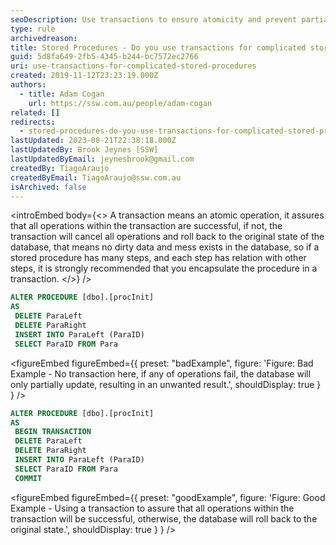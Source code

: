 ```yaml
---
seoDescription: Use transactions to ensure atomicity and prevent partial updates when executing complicated stored procedures.
type: rule
archivedreason:
title: Stored Procedures - Do you use transactions for complicated stored procedures?
guid: 5d8fa649-2fb5-4345-b244-bc7572ec2766
uri: use-transactions-for-complicated-stored-procedures
created: 2019-11-12T23:23:19.000Z
authors:
  - title: Adam Cogan
    url: https://ssw.com.au/people/adam-cogan
related: []
redirects:
  - stored-procedures-do-you-use-transactions-for-complicated-stored-procedures
lastUpdated: 2023-08-21T22:38:18.000Z
lastUpdatedBy: Brook Jeynes [SSW]
lastUpdatedByEmail: jeynesbrook@gmail.com
createdBy: TiagoAraujo
createdByEmail: TiagoAraujo@ssw.com.au
isArchived: false
---
```


<introEmbed
  body={<>
A transaction means an atomic operation, it assures that all operations within the transaction are successful, if not, the transaction will cancel all operations and roll back to the original state of the database, that means no dirty data and mess exists in the database, so if a stored procedure has many steps, and each step has relation with other steps, it is strongly recommended that you encapsulate the procedure in a transaction.
  </>}
/>
```sql
ALTER PROCEDURE [dbo].[procInit]
AS
 DELETE ParaLeft
 DELETE ParaRight
 INSERT INTO ParaLeft (ParaID)
 SELECT ParaID FROM Para
```

<figureEmbed figureEmbed={{
  preset: "badExample",
  figure: 'Figure: Bad Example - No transaction here, if any of operations fail, the database will only partially update, resulting in an unwanted result.',
  shouldDisplay: true
} } />


```sql
ALTER PROCEDURE [dbo].[procInit]
AS
 BEGIN TRANSACTION
 DELETE ParaLeft
 DELETE ParaRight
 INSERT INTO ParaLeft (ParaID)
 SELECT ParaID FROM Para
 COMMIT
```

<figureEmbed figureEmbed={{
  preset: "goodExample",
  figure: 'Figure: Good Example - Using a transaction to assure that all operations within the transaction will be successful, otherwise, the database will roll back to the original state.',
  shouldDisplay: true
} } />
